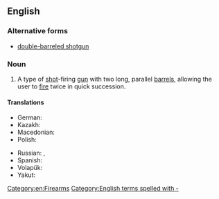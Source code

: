 ==English==
{{wikipedia}}

===Alternative forms===
* [[double-barreled shotgun]]

===Noun===
{{en-noun}}

# A type of [[shot]]-firing [[gun]] with two long, parallel [[barrel]]s, allowing the user to [[fire]] twice in quick succession.

====Translations====
{{trans-top|type of shot-firing gun}}
* German: {{t|de|Doppelflinte|f}}
* Kazakh: {{t|kk|қосауыз мылтық|sc=Cyrl}}
* Macedonian: {{t|mk|двоцевка|tr=dvócevka|f}}
* Polish: {{t+|pl|dubeltówka|f}}
{{trans-mid}}
* Russian: {{t|ru|двуство́льное ружьё|n}}, {{t+|ru|двуство́лка|f}}
* Spanish: {{t|es|escopeta de dos cañones|f}}
* Volapük: {{t|vo|telrüdedagün}}
* Yakut: {{t|sah|икки уостаах саа|sc=Cyrl}}
{{trans-bottom}}

[[Category:en:Firearms]]
[[Category:English terms spelled with -]]